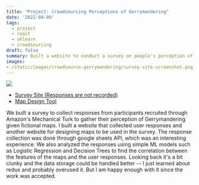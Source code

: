 ```yaml
---
title: "Project: Crowdsourcing Perceptions of Gerrymandering"
date: '2022-04-09'
tags: 
  - project
  - react
  - sklearn
  - crowdsourcing
draft: false
summary: Built a website to conduct a survey on people's perception of Gerrymandering
images:
- /static/images/crowdsource-gerrymandering/survey-site-screenshot.png
---
```


![](/static/images/blog/crowdsource-gerrymandering/survey-site-screenshot.png)

- [Survey Site (Responses are not recorded)](https://inwonakng.github.io/gerrymander-survey-site/)
- [Map Design Tool](https://inwonakng.github.io/gerrymander-map-builder/)

We built a survey to collect responses from participants recruited through Amazon's Mechanical Turk to gather their perception of Gerrymandering given fictional maps.
I built a website that collected user responses and another website for designing maps to be used in the survey.
The response collection was done through google sheets API, which was an interesting experience.
We also analyzed the responses using simple ML models such as Logistic Regression and Decision Trees to find the correlation between the features of the maps and the user responses.
Looking back it's a bit clunky and the data storage could be handled better -- I just learned about redux and probably overused it.
But I am happy enough with it since the work was accepted.
